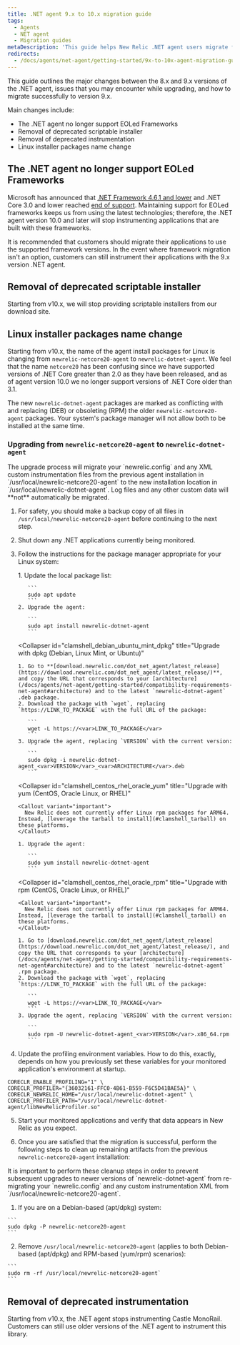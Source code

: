 ```yaml
---
title: .NET agent 9.x to 10.x migration guide
tags:
  - Agents
  - NET agent
  - Migration guides
metaDescription: 'This guide helps New Relic .NET agent users migrate from 9.x versions to 10.x'
redirects:
  - /docs/agents/net-agent/getting-started/9x-to-10x-agent-migration-guide
---
```


This guide outlines the major changes between the 8.x and 9.x versions of the .NET agent, issues that you may encounter while upgrading, and how to migrate successfully to version 9.x.

Main changes include:

* The .NET agent no longer support EOLed Frameworks
* Removal of deprecated scriptable installer 
* Removal of deprecated instrumentation
* Linux installer packages name change

## The .NET agent no longer support EOLed Frameworks

Microsoft has announced that [.NET Framework 4.6.1 and lower](https://docs.microsoft.com/en-us/lifecycle/products/microsoft-net-framework) and .NET Core 3.0 and lower reached [end of support](https://dotnet.microsoft.com/en-us/platform/support/policy/dotnet-core). Maintaining support for EOLed frameworks keeps us from using the latest technologies; therefore, the .NET agent version 10.0 and later will stop instrumenting applications that are built with these frameworks.

It is recommended that customers should migrate their applications to use the supported framework versions. In the event where framework migration isn't an option, customers can still instrument their applications with the 9.x version .NET agent.

## Removal of deprecated scriptable installer

Starting from v10.x, we will stop providing scriptable installers from our download site.

## Linux installer packages name change

Starting from v10.x, the name of the agent install packages for Linux is changing from `newrelic-netcore20-agent` to `newrelic-dotnet-agent`. We feel that the name `netcore20` has been confusing since we have supported versions of .NET Core greater than 2.0 as they have been released, and as of agent version 10.0 we no longer support versions of .NET Core older than 3.1.

The new `newrelic-dotnet-agent` packages are marked as conflicting with and replacing (DEB) or obsoleting (RPM) the older `newrelic-netcore20-agent` packages. Your system's package manager will not allow both to be installed at the same time.

### Upgrading from `newrelic-netcore20-agent` to `newrelic-dotnet-agent`

<Callout variant="important">
  The upgrade process will migrate your `newrelic.config` and any XML custom instrumentation files from the previous agent installation in `/usr/local/newrelic-netcore20-agent` to the new installation location in `/usr/local/newrelic-dotnet-agent`. Log files and any other custom data will **not** automatically be migrated.
</Callout>

1. For safety, you should make a backup copy of all files in `/usr/local/newrelic-netcore20-agent` before continuing to the next step.
2. Shut down any .NET applications currently being monitored.
3. Follow the instructions for the package manager appropriate for your Linux system:

   <CollapserGroup>
     <Collapser
       id="clamshell_debian_ubuntu_mint_aptget"
       title="Upgrade with apt (Debian, Linux Mint, or Ubuntu)"
     >
       1. Update the local package list:

          ```
          sudo apt update
          ```
       2. Upgrade the agent:

          ```
          sudo apt install newrelic-dotnet-agent
          ```
     </Collapser>

     <Collapser
       id="clamshell_debian_ubuntu_mint_dpkg"
       title="Upgrade with dpkg (Debian, Linux Mint, or Ubuntu)"
     >
       1. Go to **[download.newrelic.com/dot_net_agent/latest_release](https://download.newrelic.com/dot_net_agent/latest_release/)**, and copy the URL that corresponds to your [architecture](/docs/agents/net-agent/getting-started/compatibility-requirements-net-agent#architecture) and to the latest `newrelic-dotnet-agent` .deb package.
       2. Download the package with `wget`, replacing `https://LINK_TO_PACKAGE` with the full URL of the package:

          ```
          wget -L https://<var>LINK_TO_PACKAGE</var>
          ```
       3. Upgrade the agent, replacing `VERSION` with the current version:

          ```
          sudo dpkg -i newrelic-dotnet-agent_<var>VERSION</var>_<var>ARCHITECTURE</var>.deb
          ```
     </Collapser>

     <Collapser
       id="clamshell_centos_rhel_oracle_yum"
       title="Upgrade with yum (CentOS, Oracle Linux, or RHEL)"
     >
       <Callout variant="important">
         New Relic does not currently offer Linux rpm packages for ARM64. Instead, [leverage the tarball to install](#clamshell_tarball) on these platforms.
       </Callout>

       1. Upgrade the agent:

          ```
          sudo yum install newrelic-dotnet-agent
          ```
     </Collapser>

     <Collapser
       id="clamshell_centos_rhel_oracle_rpm"
       title="Upgrade with rpm (CentOS, Oracle Linux, or RHEL)"
     >
       <Callout variant="important">
         New Relic does not currently offer Linux rpm packages for ARM64. Instead, [leverage the tarball to install](#clamshell_tarball) on these platforms.
       </Callout>

       1. Go to [download.newrelic.com/dot_net_agent/latest_release](https://download.newrelic.com/dot_net_agent/latest_release/), and copy the URL that corresponds to your [architecture](/docs/agents/net-agent/getting-started/compatibility-requirements-net-agent#architecture) and to the latest `newrelic-dotnet-agent` .rpm package.
       2. Download the package with `wget`, replacing `https://LINK_TO_PACKAGE` with the full URL of the package:

          ```
          wget -L https://<var>LINK_TO_PACKAGE</var>
          ```
       3. Upgrade the agent, replacing `VERSION` with the current version:

          ```
          sudo rpm -U newrelic-dotnet-agent_<var>VERSION</var>.x86_64.rpm
          ```
     </Collapser>
   </CollapserGroup>

4. Update the profiling environment variables. How to do this, exactly, depends on how you previously set these variables for your monitored application's environment at startup.

```
CORECLR_ENABLE_PROFILING="1" \
CORECLR_PROFILER="{36032161-FFC0-4B61-B559-F6C5D41BAE5A}" \
CORECLR_NEWRELIC_HOME="/usr/local/newrelic-dotnet-agent" \
CORECLR_PROFILER_PATH="/usr/local/newrelic-dotnet-agent/libNewRelicProfiler.so"
```

5. Start your monitored applications and verify that data appears in New Relic as you expect.

6. Once you are satisfied that the migration is successful, perform the following steps to clean up remaining artifacts from the previous `newrelic-netcore20-agent` installation:

  <Callout variant="important">
    It is important to perform these cleanup steps in order to prevent subsequent upgrades to newer versions of `newrelic-dotnet-agent` from re-migrating your `newrelic.config` and any custom instrumentation XML from `/usr/local/newrelic-netcore20-agent`.
  </Callout>

  1. If you are on a Debian-based (apt/dpkg) system:
    
    ```
    sudo dpkg -P newrelic-netcore20-agent
    ```

  2. Remove `/usr/local/newrelic-netcore20-agent` (applies to both Debian-based (apt/dpkg) and RPM-based (yum/rpm) scenarios):

    ```
    sudo rm -rf /usr/local/newrelic-netcore20-agent`
    ```

## Removal of deprecated instrumentation

Starting from v10.x, the .NET agent stops instrumenting Castle MonoRail. Customers can still use older versions of the .NET agent to instrument this library.
